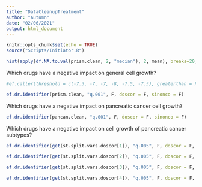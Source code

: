 ```yaml
---
title: "DataCleanupTreatment"
author: "Autumn"
date: "02/06/2021"
output: html_document
---
```


```r
knitr::opts_chunk$set(echo = TRUE)
source("Scripts/Initiator.R")
```


```r
hist(apply(df.NA.to.val(prism.clean, 2, "median"), 2, mean), breaks=20, main="Drug Efficacy across Pancreatic Cancer Cell Lines", xlab="Mean Logfold Drug Effect on Cell Growth", ylab="Number of Drugs")
```


Which drugs have a negative impact on general cell growth?

```r
#ef.caller(threshold = c(-7.3, -7, -7, -8, -7.5, -7.5), greaterthan = F, addat = c("prism.clean", "pancan.clean"))
```


```r
ef.dr.identifier(prism.clean, "q.001", F, doscor = F, sinonco = F)
```


Which drugs have a negative impact on pancreatic cancer cell growth?

```r
ef.dr.identifier(pancan.clean, "q.001", F, doscor = F, sinonco = F)
```


Which drugs have a negative impact on cell growth of pancreatic cancer subtypes?
```r
ef.dr.identifier(get(st.split.vars.doscor[1]), "q.005", F, doscor = F, sinonco = F)
```
```r
ef.dr.identifier(get(st.split.vars.doscor[2]), "q.005", F, doscor = F, sinonco = F)
```
```r
ef.dr.identifier(get(st.split.vars.doscor[3]), "q.005", F, doscor = F, sinonco = F)
```
```r
ef.dr.identifier(get(st.split.vars.doscor[4]), "q.005", F, doscor = F, sinonco = F)
```
```r

```










